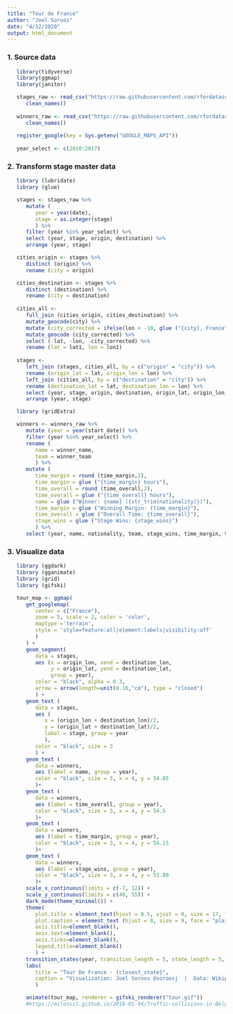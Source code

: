 ```yaml
---
title: "Tour de France"
author: "Joel Soroos"
date: "4/12/2020"
output: html_document
---
```


### 1. Source data
```r

   library(tidyverse)
   library(ggmap)
   library(janitor)

   stages_raw <- read_csv("https://raw.githubusercontent.com/rfordatascience/tidytuesday/master/data/2020/2020-04-07/tdf_stages.csv") %>%
      clean_names()
   
   winners_raw <- read_csv("https://raw.githubusercontent.com/rfordatascience/tidytuesday/master/data/2020/2020-04-07/tdf_winners.csv") %>%
      clean_names()
   
   register_google(key = Sys.getenv("GOOGLE_MAPS_API"))
   
   year_select <- c(2010:2017)
```


### 2.  Transform stage master data
```r

   library (lubridate)
   library (glue)

   stages <- stages_raw %>%
      mutate (
         year = year(date),
         stage = as.integer(stage)
         ) %>%
      filter (year %in% year_select) %>%
      select (year, stage, origin, destination) %>%
      arrange (year, stage)

   cities_origin <- stages %>% 
      distinct (origin) %>%
      rename (city = origin)

   cities_destination <- stages %>% 
      distinct (destination) %>%
      rename (city = destination)
      
   cities_all <- 
      full_join (cities_origin, cities_destination) %>%
      mutate_geocode(city) %>%
      mutate (city_corrected = ifelse(lon < -10, glue ("{city}, France"), city)) %>%
      mutate_geocode (city_corrected) %>%
      select (-lat, -lon, -city_corrected) %>%
      rename (lat = lat1, lon = lon1)
   
   stages <- 
      left_join (stages, cities_all, by = c("origin" = "city")) %>%
      rename (origin_lat = lat, origin_lon = lon) %>%
      left_join (cities_all, by = c("destination" = "city")) %>%
      rename (destination_lat = lat, destination_lon = lon) %>%
      select (year, stage, origin, destination, origin_lat, origin_lon, destination_lat, destination_lon) %>%
      arrange (year, stage)
```
```r

   library (gridExtra)

   winners <- winners_raw %>%
      mutate (year = year(start_date)) %>%
      filter (year %in% year_select) %>%
      rename (
         name = winner_name,
         team = winner_team
         ) %>%
      mutate (
         time_margin = round (time_margin,2),
         time_margin = glue ("{time_margin} hours"),
         time_overall = round (time_overall,2),
         time_overall = glue ("{time_overall} hours"),
         name = glue ("Winner: {name} ({str_trim(nationality)})"),
         time_margin = glue ("Winning Margin: {time_margin}"),
         time_overall = glue ("Overall Time: {time_overall}"),
         stage_wins = glue ("Stage Wins: {stage_wins}")
         ) %>%
      select (year, name, nationality, team, stage_wins, time_margin, time_overall, stage_wins)
```


### 3. Visualize data
```r

   library (ggdark)
   library (gganimate)
   library (grid)
   library (gifski)

   tour_map <- ggmap(
      get_googlemap(
         center = c("France"),
         zoom = 5, scale = 2, color = 'color',
         maptype ='terrain',
         style = 'style=feature:all|element:labels|visibility:off'
         )
      ) +
      geom_segment(
         data = stages,
         aes (x = origin_lon, xend = destination_lon,
              y = origin_lat, yend = destination_lat,
              group = year),
         color = "black", alpha = 0.3,
         arrow = arrow(length=unit(0.10,"cm"), type = "closed")
         ) +
      geom_text (
         data = stages,
         aes (
            x = (origin_lon + destination_lon)/2, 
            y = (origin_lat + destination_lat)/2, 
            label = stage, group = year
            ),
         color = "black", size = 3
         ) +
      geom_text (
         data = winners,
         aes (label = name, group = year),
         color = "black", size = 3, x = 4, y = 54.85
         )+
      geom_text (
         data = winners,
         aes (label = time_overall, group = year),
         color = "black", size = 3, x = 4, y = 54.5
         )+
      geom_text (
         data = winners,
         aes (label = time_margin, group = year),
         color = "black", size = 3, x = 4, y = 54.15
         )+
      geom_text (
         data = winners,
         aes (label = stage_wins, group = year),
         color = "black", size = 3, x = 4, y = 53.80
         )+
      scale_x_continuous(limits = c(-7, 12)) +
      scale_y_continuous(limits = c(40, 55)) +
      dark_mode(theme_minimal()) +
      theme(
         plot.title = element_text(hjust = 0.5, vjust = 0, size = 17, face = "bold", margin = margin (0,0,4,0)),
         plot.caption = element_text (hjust = 0, size = 9, face = "plain", margin = margin (10,0,0,0), color="#6D7C83"),
         axis.title=element_blank(),
         axis.text=element_blank(),
         axis.ticks=element_blank(),
         legend.title=element_blank()
         ) +
      transition_states(year, transition_length = 5, state_length = 5, wrap = F) +
      labs(
         title = "Tour De France - {closest_state}",
         caption = "Visualization: Joel Soroos @soroosj  |  Data: Wikipedia"
         )

      animate(tour_map, renderer = gifski_renderer("tour.gif"))
      #https://milosvil.github.io/2018-01-04/Traffic-collisions-in-Belgrade
```

